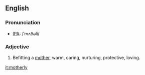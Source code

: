 ==English==
===Pronunciation===
*[[IPA]]: /ˈmʌðəli/

===Adjective===
# Befitting a [[mother]], warm, caring, nurturing, protective, loving.

[[it:motherly]]